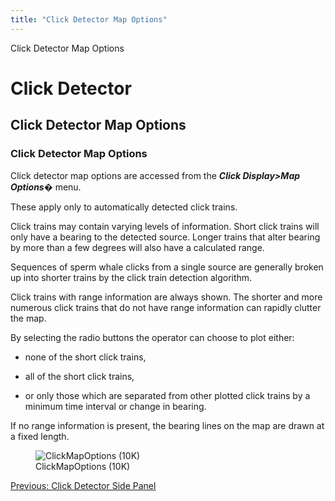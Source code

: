 ```yaml
---
title: "Click Detector Map Options"
---
```

 Click Detector Map Options  

Click Detector
==============

Click Detector Map Options
--------------------------

  

### Click Detector Map Options

Click detector map options are accessed from the _**Click Display>Map Options�**_ menu.

These apply only to automatically detected click trains.

Click trains may contain varying levels of information. Short click trains will only have a bearing to the detected source. Longer trains that alter bearing by more than a few degrees will also have a calculated range.

Sequences of sperm whale clicks from a single source are generally broken up into shorter trains by the click train detection algorithm.

Click trains with range information are always shown. The shorter and more numerous click trains that do not have range information can rapidly clutter the map.

By selecting the radio buttons the operator can choose to plot either:

*   none of the short click trains,
    
*   all of the short click trains,
    
*   or only those which are separated from other plotted click trains by a minimum time interval or change in bearing.
    

If no range information is present, the bearing lines on the map are drawn at a fixed length.

  
![ClickMapOptions (10K)](images/ClickMapOptions.png)  
  

[Previous: Click Detector Side Panel](ClickDetector_clickSidePanel.html)